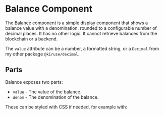 
<Meta of={BalanceStories} />

# Balance Component
The Balance component is a simple display component that shows a balance value
with a denomination, rounded to a configurable number of decimal places. It has
no other logic. It cannot retrieve balances from the blockchain or a backend.

<Canvas of={BalanceStories.Default} />

The `value` attribute can be a number, a formatted string, or a `Decimal` from
my other package `@kiruse/decimal`.

## Parts
Balance exposes two parts:

- `value` - The value of the balance.
- `denom` - The denomination of the balance.

These can be styled with CSS if needed, for example with:

```css
cosmos-balance::part(value) {
  font-family: monospace;
  font-size: 14px;
  width: 80px;
}

cosmos-balance::part(denom) {
  font-family: sans-serif;
  font-size: 14px;
}
```

